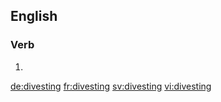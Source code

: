 ==English==

===Verb===
{{head|en|present participle}}

# {{present participle of|divest|lang=en}}

[[de:divesting]]
[[fr:divesting]]
[[sv:divesting]]
[[vi:divesting]]